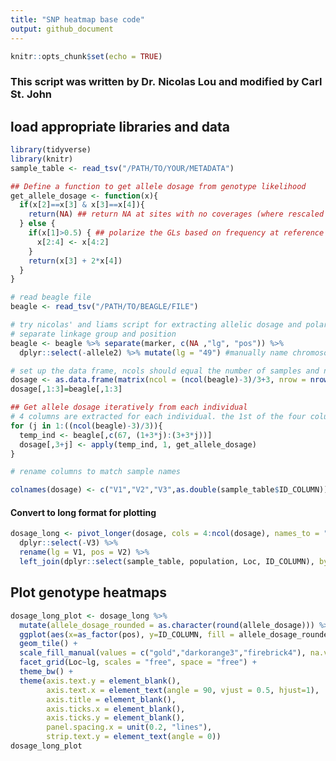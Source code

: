 ```yaml
---
title: "SNP heatmap base code"
output: github_document
---
```


```r
knitr::opts_chunk$set(echo = TRUE)
```
### This script was written by Dr. Nicolas Lou and modified by Carl St. John ###

## load appropriate libraries and data 

```r
library(tidyverse)
library(knitr)
sample_table <- read_tsv("/PATH/TO/YOUR/METADATA")

## Define a function to get allele dosage from genotype likelihood
get_allele_dosage <- function(x){
  if(x[2]==x[3] & x[3]==x[4]){
    return(NA) ## return NA at sites with no coverages (where rescaled GLs are 0.333, 0.333, 0.333)
  } else {
    if(x[1]>0.5) { ## polarize the GLs based on frequency at reference individual
      x[2:4] <- x[4:2]
    }
    return(x[3] + 2*x[4])
  }
}
```

```r
# read beagle file
beagle <- read_tsv("/PATH/TO/BEAGLE/FILE") 
```

```r
# try nicolas' and liams script for extracting allelic dosage and polarize in same step
# separate linkage group and position 
beagle <- beagle %>% separate(marker, c(NA ,"lg", "pos")) %>% 
  dplyr::select(-allele2) %>% mutate(lg = "49") #manually name chromosome 

# set up the data frame, ncols should equal the number of samples and nrows should equal the number of loci
dosage <- as.data.frame(matrix(ncol = (ncol(beagle)-3)/3+3, nrow = nrow(beagle)))
dosage[,1:3]=beagle[,1:3]

## Get allele dosage iteratively from each individual
# 4 columns are extracted for each individual. the 1st of the four columns is the GL for the major allele for the polarizing individual. Choose the reference column according to the individual you want to polarize from.
for (j in 1:((ncol(beagle)-3)/3)){
  temp_ind <- beagle[,c(67, (1+3*j):(3+3*j))]
  dosage[,3+j] <- apply(temp_ind, 1, get_allele_dosage)
}

# rename columns to match sample names

colnames(dosage) <- c("V1","V2","V3",as.double(sample_table$ID_COLUMN))
```

#### Convert to long format for plotting

```r
dosage_long <- pivot_longer(dosage, cols = 4:ncol(dosage), names_to = "ID_COLUMN", values_to = "allele_dosage") %>% 
  dplyr::select(-V3) %>% 
  rename(lg = V1, pos = V2) %>% 
  left_join(dplyr::select(sample_table, population, Loc, ID_COLUMN), by = "ID_COLUMN")
```

## Plot genotype heatmaps

```r
dosage_long_plot <- dosage_long %>% 
  mutate(allele_dosage_rounded = as.character(round(allele_dosage))) %>% 
  ggplot(aes(x=as_factor(pos), y=ID_COLUMN, fill = allele_dosage_rounded)) +
  geom_tile() +
  scale_fill_manual(values = c("gold","darkorange3","firebrick4"), na.value = "grey80") +
  facet_grid(Loc~lg, scales = "free", space = "free") +
  theme_bw() +
  theme(axis.text.y = element_blank(),
        axis.text.x = element_text(angle = 90, vjust = 0.5, hjust=1),
        axis.title = element_blank(),
        axis.ticks.x = element_blank(),
        axis.ticks.y = element_blank(),
        panel.spacing.x = unit(0.2, "lines"),
        strip.text.y = element_text(angle = 0))
dosage_long_plot
```
